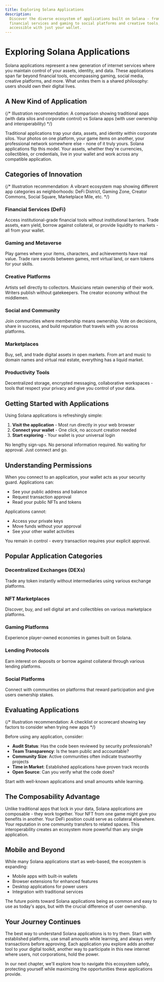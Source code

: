 ```yaml
---
title: Exploring Solana Applications
description:
  Discover the diverse ecosystem of applications built on Solana - from
  financial services and gaming to social platforms and creative tools, all
  accessible with just your wallet.
---
```


# Exploring Solana Applications

Solana applications represent a new generation of internet services where you
maintain control of your assets, identity, and data. These applications span far
beyond financial tools, encompassing gaming, social media, creative platforms,
and more. What unites them is a shared philosophy: users should own their
digital lives.

## A New Kind of Application

{/* Illustration recommendation: A comparison showing traditional apps (with data silos and corporate control) vs Solana apps (with user ownership and interoperability) */}

Traditional applications trap your data, assets, and identity within corporate
silos. Your photos on one platform, your game items on another, your
professional network somewhere else - none of it truly yours. Solana
applications flip this model. Your assets, whether they're currencies,
collectibles, or credentials, live in your wallet and work across any compatible
application.

## Categories of Innovation

{/* Illustration recommendation: A vibrant ecosystem map showing different app categories as neighborhoods: DeFi District, Gaming Zone, Creator Commons, Social Square, Marketplace Mile, etc. */}

### Financial Services (DeFi)

Access institutional-grade financial tools without institutional barriers. Trade
assets, earn yield, borrow against collateral, or provide liquidity to markets -
all from your wallet.

### Gaming and Metaverse

Play games where your items, characters, and achievements have real value. Trade
rare swords between games, rent virtual land, or earn tokens for your skills.

### Creative Platforms

Artists sell directly to collectors. Musicians retain ownership of their work.
Writers publish without gatekeepers. The creator economy without the middlemen.

### Social and Community

Join communities where membership means ownership. Vote on decisions, share in
success, and build reputation that travels with you across platforms.

### Marketplaces

Buy, sell, and trade digital assets in open markets. From art and music to
domain names and virtual real estate, everything has a liquid market.

### Productivity Tools

Decentralized storage, encrypted messaging, collaborative workspaces - tools
that respect your privacy and give you control of your data.

## Getting Started with Applications

Using Solana applications is refreshingly simple:

1. **Visit the application** - Most run directly in your web browser
2. **Connect your wallet** - One click, no account creation needed
3. **Start exploring** - Your wallet is your universal login

No lengthy sign-ups. No personal information required. No waiting for approval.
Just connect and go.

## Understanding Permissions

When you connect to an application, your wallet acts as your security guard.
Applications can:

- See your public address and balance
- Request transaction approval
- Read your public NFTs and tokens

Applications cannot:

- Access your private keys
- Move funds without your approval
- See your other wallet activities

You remain in control - every transaction requires your explicit approval.

## Popular Application Categories

### Decentralized Exchanges (DEXs)

Trade any token instantly without intermediaries using various exchange
platforms.

### NFT Marketplaces

Discover, buy, and sell digital art and collectibles on various marketplace
platforms.

### Gaming Platforms

Experience player-owned economies in games built on Solana.

### Lending Protocols

Earn interest on deposits or borrow against collateral through various lending
platforms.

### Social Platforms

Connect with communities on platforms that reward participation and give users
ownership stakes.

## Evaluating Applications

{/* Illustration recommendation: A checklist or scorecard showing key factors to consider when trying new apps */}

Before using any application, consider:

- **Audit Status**: Has the code been reviewed by security professionals?
- **Team Transparency**: Is the team public and accountable?
- **Community Size**: Active communities often indicate trustworthy projects
- **Time in Market**: Established applications have proven track records
- **Open Source**: Can you verify what the code does?

Start with well-known applications and small amounts while learning.

## The Composability Advantage

Unlike traditional apps that lock in your data, Solana applications are
composable - they work together. Your NFT from one game might give you benefits
in another. Your DeFi position could serve as collateral elsewhere. Your
reputation in one community transfers to related spaces. This interoperability
creates an ecosystem more powerful than any single application.

## Mobile and Beyond

While many Solana applications start as web-based, the ecosystem is expanding:

- Mobile apps with built-in wallets
- Browser extensions for enhanced features
- Desktop applications for power users
- Integration with traditional services

The future points toward Solana applications being as common and easy to use as
today's apps, but with the crucial difference of user ownership.

## Your Journey Continues

The best way to understand Solana applications is to try them. Start with
established platforms, use small amounts while learning, and always verify
transactions before approving. Each application you explore adds another tool to
your digital toolkit, another way to participate in this new internet where
users, not corporations, hold the power.

In our next chapter, we'll explore how to navigate this ecosystem safely,
protecting yourself while maximizing the opportunities these applications
provide.